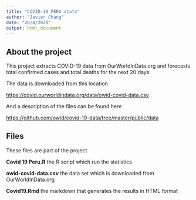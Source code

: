 ```yaml
---
title: "COVID-19 PERU stats"
author: "Javier Chang"
date: "26/4/2020"
output: html_document
---
```


## About the project

This project extracts COVID-19 data from OurWorldInData.org and forecasts total confirmed cases and total deaths for the next 20 days.

The data is downloaded from this location

  <https://covid.ourworldindata.org/data/owid-covid-data.csv>

And a description of the files can be found here

  <https://github.com/owid/covid-19-data/tree/master/public/data>

## Files

These files are part of the project

**Covid 19 Peru.R** the R script which run the statistics

**owid-covid-data.csv** the data set which is downloaded from OurWorldInData.org

**Covid19.Rmd** the markdown that generates the results in HTML format